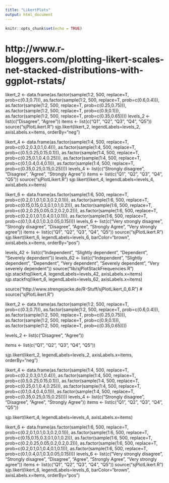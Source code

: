 ```yaml
---
title: "LikertPlots"
output: html_document
---
```


```r
knitr::opts_chunk$set(echo = TRUE)
```


# http://www.r-bloggers.com/plotting-likert-scales-net-stacked-distributions-with-ggplot-rstats/

likert_2 <- data.frame(as.factor(sample(1:2, 500, replace=T, prob=c(0.3,0.7))),
                       as.factor(sample(1:2, 500, replace=T, prob=c(0.6,0.4))),
                       as.factor(sample(1:2, 500, replace=T, prob=c(0.25,0.75))),
                       as.factor(sample(1:2, 500, replace=T, prob=c(0.9,0.1))),
                       as.factor(sample(1:2, 500, replace=T, prob=c(0.35,0.65))))
levels_2 <- list(c("Disagree", "Agree"))
items <- list(c("Q1", "Q2", "Q3", "Q4", "Q5"))
source("sjPlotLikert.R")
sjp.likert(likert_2, legendLabels=levels_2, axisLabels.x=items, orderBy="neg")



likert_4 <- data.frame(as.factor(sample(1:4, 500, replace=T, prob=c(0.2,0.3,0.1,0.4))),
                       as.factor(sample(1:4, 500, replace=T, prob=c(0.5,0.25,0.15,0.1))),
                       as.factor(sample(1:4, 500, replace=T, prob=c(0.25,0.1,0.4,0.25))),
                       as.factor(sample(1:4, 500, replace=T, prob=c(0.1,0.4,0.4,0.1))),
                       as.factor(sample(1:4, 500, replace=T, prob=c(0.35,0.25,0.15,0.25))))
levels_4 <- list(c("Strongly disagree", "Disagree", "Agree", "Strongly Agree"))
items <- list(c("Q1", "Q2", "Q3", "Q4", "Q5"))
source("sjPlotLikert.R")
sjp.likert(likert_4, legendLabels=levels_4, axisLabels.x=items)


likert_6 <- data.frame(as.factor(sample(1:6, 500, replace=T, prob=c(0.2,0.1,0.1,0.3,0.2,0.1))),
                       as.factor(sample(1:6, 500, replace=T, prob=c(0.15,0.15,0.3,0.1,0.1,0.2))),
                       as.factor(sample(1:6, 500, replace=T, prob=c(0.2,0.25,0.05,0.2,0.2,0.2))),
                       as.factor(sample(1:6, 500, replace=T, prob=c(0.2,0.1,0.1,0.4,0.1,0.1))),
                       as.factor(sample(1:6, 500, replace=T, prob=c(0.1,0.4,0.1,0.3,0.05,0.15))))
levels_6 <- list(c("Very strongly disagree", "Strongly disagree", "Disagree", "Agree", "Strongly Agree", "Very strongly agree"))
items <- list(c("Q1", "Q2", "Q3", "Q4", "Q5"))
source("sjPlotLikert.R")
sjp.likert(likert_6, legendLabels=levels_6, barColor="brown", axisLabels.x=items, orderBy="pos")


levels_42 <- list(c("Independent", "Slightly dependent", "Dependent", "Severely dependent"))
levels_62 <- list(c("Independent", "Slightly dependent", "Dependent", "Very dependent", "Severely dependent", "Very severely dependent"))
source("lib/sjPlotStackFrequencies.R")
sjp.stackfrq(likert_4, legendLabels=levels_42, axisLabels.x=items)
sjp.stackfrq(likert_6, legendLabels=levels_62, axisLabels.x=items)



source("http://www.strengejacke.de/R-Stuff/sjPlotLikert_0_6.R")
 # source("sjPlotLikert.R")

likert_2 <- data.frame(as.factor(sample(1:2, 500, replace=T, prob=c(0.3,0.7))),
                       as.factor(sample(1:2, 500, replace=T, prob=c(0.6,0.4))),
                       as.factor(sample(1:2, 500, replace=T, prob=c(0.25,0.75))),
                       as.factor(sample(1:2, 500, replace=T, prob=c(0.9,0.1))),
                       as.factor(sample(1:2, 500, replace=T, prob=c(0.35,0.65))))

levels_2 <- list(c("Disagree", "Agree"))

items <- list(c("Q1", "Q2", "Q3", "Q4", "Q5"))

sjp.likert(likert_2, legendLabels=levels_2, axisLabels.x=items, orderBy="neg")

###############################################################################

likert_4 <- data.frame(as.factor(sample(1:4, 500, replace=T, prob=c(0.2,0.3,0.1,0.4))),
                       as.factor(sample(1:4, 500, replace=T, prob=c(0.5,0.25,0.15,0.1))),
                       as.factor(sample(1:4, 500, replace=T, prob=c(0.25,0.1,0.4,0.25))),
                       as.factor(sample(1:4, 500, replace=T, prob=c(0.1,0.4,0.4,0.1))),
                       as.factor(sample(1:4, 500, replace=T, prob=c(0.35,0.25,0.15,0.25))))
levels_4 <- list(c("Strongly disagree", "Disagree", "Agree", "Strongly Agree"))
items <- list(c("Q1", "Q2", "Q3", "Q4", "Q5"))

sjp.likert(likert_4, legendLabels=levels_4, axisLabels.x=items)

###############################################################################

likert_6 <- data.frame(as.factor(sample(1:6, 500, replace=T, prob=c(0.2,0.1,0.1,0.3,0.2,0.1))),
                       as.factor(sample(1:6, 500, replace=T, prob=c(0.15,0.15,0.3,0.1,0.1,0.2))),
                       as.factor(sample(1:6, 500, replace=T, prob=c(0.2,0.25,0.05,0.2,0.2,0.2))),
                       as.factor(sample(1:6, 500, replace=T, prob=c(0.2,0.1,0.1,0.4,0.1,0.1))),
                       as.factor(sample(1:6, 500, replace=T, prob=c(0.1,0.4,0.1,0.3,0.05,0.15))))
levels_6 <- list(c("Very strongly disagree", "Strongly disagree", "Disagree", "Agree", "Strongly Agree", "Very strongly agree"))
items <- list(c("Q1", "Q2", "Q3", "Q4", "Q5"))
source("sjPlotLikert.R")
sjp.likert(likert_6, legendLabels=levels_6, barColor="brown", axisLabels.x=items, orderBy="pos")